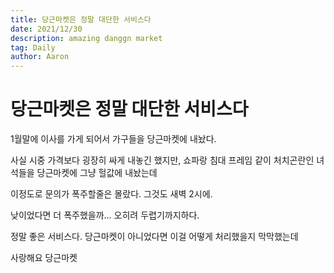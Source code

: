 ```yaml
---
title: 당근마켓은 정말 대단한 서비스다
date: 2021/12/30
description: amazing danggn market
tag: Daily
author: Aaron
---
```


# 당근마켓은 정말 대단한 서비스다

1월말에 이사를 가게 되어서 가구들을 당근마켓에 내놨다.

사실 시중 가격보다 굉장히 싸게 내놓긴 했지만, 쇼파랑 침대 프레임 같이 처치곤란인 녀석들을 당근마켓에 그냥 헐값에 내놨는데

이정도로 문의가 폭주할줄은 몰랐다. 그것도 새벽 2시에.

낮이었다면 더 폭주했을까... 오히려 두렵기까지하다.

정말 좋은 서비스다. 당근마켓이 아니었다면 이걸 어떻게 처리했을지 막막했는데

사랑해요 당근마켓
